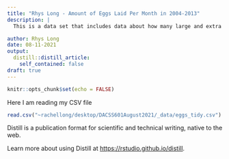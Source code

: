 ```yaml
---
title: "Rhys Long - Amount of Eggs Laid Per Month in 2004-2013"
description: |
  This is a data set that includes data about how many large and extra large eggs are laid every month in 2004-2013.

author: Rhys Long
date: 08-11-2021
output:
  distill::distill_article:
    self_contained: false
draft: true
---
```



```r
knitr::opts_chunk$set(echo = FALSE)
```
Here I am reading my CSV file
```r

read.csv("~rachellong/desktop/DACSS601August2021/_data/eggs_tidy.csv")
```

Distill is a publication format for scientific and technical writing, native to the web.

Learn more about using Distill at <https://rstudio.github.io/distill>.
